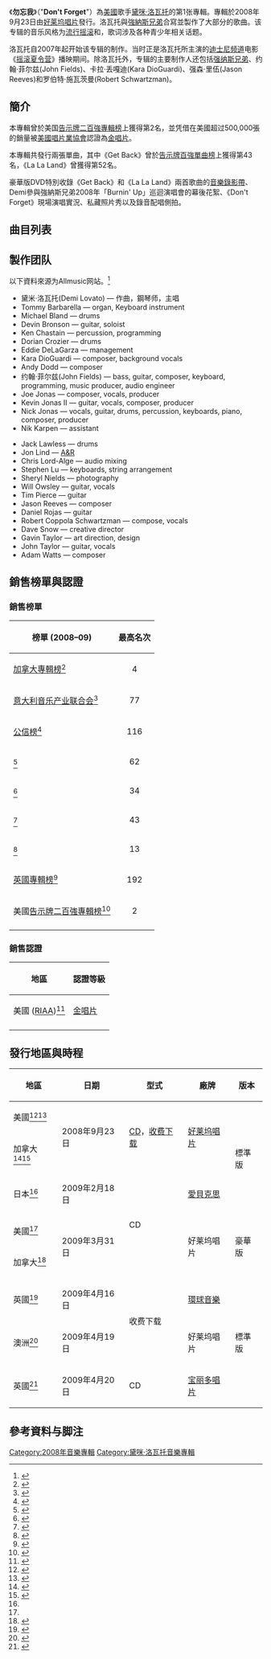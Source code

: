 {{Infobox album
| Name        = 《勿忘我》("Don't Forget")
| Type        = Studio
| Artist      = [[黛咪·洛瓦托|黛咪·洛瓦托]]
| Cover       = 
| Border      = yes
| Released    = {{start date|2008|09|23}}
| Recorded    = 2008
| Genre       = [[流行搖滾|流行搖滾]]，{{link-en|动力摇滚|power pop}}
| Length      = 37:42
| Label       = [[好莱坞唱片|好莱坞唱片]]
| Producer    = 约翰·菲尔兹(John Fields)，<br>[[強納斯兄弟|強納斯兄弟]]
| This album  = 《'''勿忘我'''》<br/>(2008)
| Next album  = 《[[再续前缘_(黛咪·洛瓦托专辑)|再续前缘]]》<br/>(2009)
| Misc          = {{Singles
| Name          = Don't Forget
| Type          = Studio
| single 1      = 《Get Back》
| single 1 date = 2008年8月12日
| single 2      = 《La La Land》
| single 2 date = 2009年4月10日
}}}}

《'''勿忘我'''》（"'''Don't Forget'''"）為[[美國|美國]]歌手[[黛咪·洛瓦托|黛咪·洛瓦托]]的第1张專輯。專輯於2008年9月23日由[[好莱坞唱片|好莱坞唱片]]發行。洛瓦托與[[強納斯兄弟|強納斯兄弟]]合寫並製作了大部分的歌曲。该专辑的音乐风格为[[流行摇滚|流行摇滚]]和{{link-en|动力摇滚|power pop}}，歌词涉及各种青少年相关话题。

洛瓦托自2007年起开始该专辑的制作。当时正是洛瓦托所主演的[[迪士尼频道|迪士尼频道]]电影《[[摇滚夏令营|摇滚夏令营]]》播映期间。除洛瓦托外，专辑的主要制作人还包括[[强纳斯兄弟|强纳斯兄弟]]、约翰·菲尔兹(John Fields)、卡拉·丢嘎迪(Kara DioGuardi)、强森·里伍(Jason Reeves)和罗伯特·施瓦茨曼(Robert Schwartzman)。

==簡介==
本專輯曾於美国[[告示牌二百強專輯榜|告示牌二百強專輯榜]]上獲得第2名，並凭借在美國超过500,000張的銷量被[[美國唱片業協會|美國唱片業協會]]認證為[[金唱片|金唱片]]。

本專輯共發行兩張單曲，其中《Get Back》曾於[[告示牌百強單曲榜|告示牌百強單曲榜]]上獲得第43名，《La La Land》曾獲得第52名。

豪華版DVD特別收錄《Get Back》和《La La Land》兩首歌曲的[[音樂錄影帶|音樂錄影帶]]、Demi參與強納斯兄弟2008年「Burnin' Up」巡迴演唱會的幕後花絮、《Don't Forget》現場演唱實況、私藏照片秀以及錄音配唱側拍。

== 曲目列表 ==
{{Track listing
| extra_column    = 製作人
| title1          = "La La Land"
| writer1         = 黛咪·洛瓦托, Nick Jonas, Joe Jonas, Kevin Jonas II
| extra1          = John Fields, [[强纳斯兄弟|强纳斯兄弟]]
| length1         = 3:16
| title2          = "Get Back"
| writer2         = 黛米·洛瓦托, N. Jonas, J. Jonas, K. Jonas
| extra2          = Fields, 强纳斯兄弟
| length2         = 3:20
| title3          = "Trainwreck"
| writer3         = 黛米·洛瓦托
| extra3          = Fields
| length3         = 3:17
| title4          = "Party"
| writer4         = 黛米·洛瓦托, Fields, Robert Coppola Schwartzman
| extra4          = Fields
| length4         = 3:53
| title5          = "On the Line"
| note5           = 与[[强纳斯兄弟|强纳斯兄弟]]合作
| writer5         = 黛米·洛瓦托, N. Jonas, J. Jonas, K. Jonas
| extra5          = Fields, 强纳斯兄弟
| length5         = 3:26
| title6          = "Don't Forget"
| writer6         = 黛米·洛瓦托, N. Jonas, J. Jonas, K. Jonas
| extra6          = Fields, 强纳斯兄弟
| length6         = 3:43
| title7          = "Gonna Get Caught"
| writer7         = 黛米·洛瓦托, N. Jonas, J. Jonas, K. Jonas
| extra7          = Fields, 强纳斯兄弟
| length7         = 3:11
| title8          = "Two Worlds Collide"
| writer8         = 黛米·洛瓦托, N. Jonas, J. Jonas, K. Jonas
| extra8          = Fields, 强纳斯兄弟
| length8         = 3:18
| title9          = "The Middle"
| writer9         = Kara DioGuardi, Fields, Jason Reeves
| extra9          = Fields
| length9         = 3:05
| title10         = "Until You're Mine"
| writer10        = Adam Watts, Andy Dodd
| extra10         = Fields
| length10        = 3:31
| title11         = "Believe in Me"
| writer11        = 黛米·洛瓦托, Fields, DioGuardi
| extra11         = Fields
| length11        = 3:42
|total_length = 37:42
}}
{{Track listing
| collapsed       = yes
| headline        = 日本版加值曲<ref name="Japan">{{cite web|url=http://www.amazon.co.jp/dp/B001MVG82K|title=Amazon.co.jp: Don't Forget: Demi Lovato|publisher=[[Amazon.co.jp|Amazon.co.jp]]|language=ja|accessdate=July 27, 2011|archive-date=2016-01-03|archive-url=https://web.archive.org/web/20160103170427/http://www.amazon.co.jp/dp/B001MVG82K|dead-url=no}}</ref>
| title12         = "La La Land"
| note12          = Caramel Pod D Remix
| length12        = 7:11
}}
{{Track listing
| collapsed       = yes
| extra_column    = Producer(s)
| headline        = 國際數位加值版<ref name="international">{{cite web|url=http://www.allmusic.com/album/dont-forget-r1422565/credits|title=Don't Forget (International Version) by Demi Lovato|work=[[iTunes_Store|iTunes Store]]|publisher=Apple, Inc|accessdate=July 26, 2011}}{{Dead link}}</ref>
| title12         = "Back Around"
| writer12        = 黛米·洛瓦托, N. Jonas, J. Jonas, K. Jonas
| extra12         = Fields, 强纳斯兄弟
| length12        = 3:10
}}
{{Track listing
| collapsed       = yes
| extra_column    = Producer(s)
| headline        = 豪華加值版<ref name="deluxe">{{cite web|url=http://www.amazon.com/dp/B001RFIGQ2|title=Don't Forget <nowiki>[</nowiki>Deluxe Edition<nowiki>]</nowiki>: Demi Lovato|publisher=[[亚马逊公司|亚马逊公司]]|accessdate=July 26, 2011|archive-date=2021-11-05|archive-url=https://web.archive.org/web/20211105162432/https://www.amazon.com/dp/B001RFIGQ2|dead-url=no}}</ref>
| title12         = "Behind Enemy Lines"
| writer12        = Lovato, N. Jonas, J. Jonas, K. Jonas
| extra12         = Fields, 强纳斯兄弟
| length12        = 2:50
| title13         = "Lo Que Soy"
| note13          = "This Is Me"的[[西班牙语|西班牙语]]版
| writer13        = Watts, Dodd
| extra13         = Watts, Dodd
| length13        = 3:28
}}
{{Track listing
| collapsed       = yes
| headline        = 豪華版 DVD<ref name="deluxe"/>
| title1          = "Get Back"
| note1           = The Making of the Video & Music Video
| title3          = "La La Land"
| note3           = The Making of the Video & Music Video
| title2          = Backstage footage from Jonas Brothers 2008 Burnin' Up Tour
| title4          = "Don't Forget"
| note4           = 现场表演
| title5          = Behind the Scenes & Photo Slideshow
| title6          = 揭秘录音棚中的黛米·洛瓦托
}}

== 製作团队 ==
以下資料來源为Allmusic网站。<ref>{{cite web|url=http://www.allmusic.com/album/dont-forget-r1422565/credits|title=Don't Forget – Demi Lovato – Credits|work=Allmusic|publisher=Rovi Corporation|accessdate=July 26, 2011}}{{Dead link}}</ref>

{{col-begin}}
{{col-2}}
*黛米·洛瓦托(Demi Lovato) — 作曲，鋼琴师，主唱
*Tommy Barbarella — organ, Keyboard instrument
*Michael Bland — drums
*Devin Bronson — guitar, soloist
*Ken Chastain — percussion, programming
*Dorian Crozier — drums
*Eddie DeLaGarza — management
*Kara DioGuardi — composer, background vocals
*Andy Dodd — composer
*约翰·菲尔兹(John Fields) — bass, guitar, composer, keyboard, programming, music producer, audio engineer
*Joe Jonas — composer, vocals, producer
*Kevin Jonas II — guitar, vocals, composer, producer
*Nick Jonas — vocals, guitar, drums, percussion, keyboards, piano, composer, producer
*Nik Karpen — assistant

{{col-2}}
*Jack Lawless — drums
*Jon Lind — [[A&R|A&R]]
*Chris Lord-Alge — audio mixing
*Stephen Lu — keyboards, string arrangement
*Sheryl Nields — photography
*Will Owsley — guitar, vocals
*Tim Pierce — guitar
*Jason Reeves — composer
*Daniel Rojas — guitar
*Robert Coppola Schwartzman — compose, vocals
*Dave Snow — creative director
*Gavin Taylor — art direction, design
*John Taylor — guitar, vocals
*Adam Watts — composer
{{col-end}}

== 銷售榜單與認證 ==
{{col-begin}}
{{col-2}}

=== 銷售榜單 ===
{| class="wikitable sortable plainrowheaders"
! scope="col"|榜單 (2008–09)
! scope="col"|最高名次
|-
! scope="row"|[[加拿大專輯榜|加拿大專輯榜]]<ref name="Jam">{{cite news|url=http://jam.canoe.ca/Music/Artists/M/Metallica/2008/10/01/6942381-ca.html|title=Metallica three-peats on charts|last=Williams|first=John|work={{tsl|en|Jam!|Jam!}}|publisher={{tsl|en|Canadian Online Explorer|Canadian Online Explorer}}|accessdate=July 26, 2011|deadurl=yes|archiveurl=https://archive.is/20130101011542/http://jam.canoe.ca/Music/Artists/M/Metallica/2008/10/01/6942381-ca.html|archivedate=2013年1月1日}}</ref>
|align="center"|4
|-
! scope="row"|[[意大利音乐产业联合会|意大利音乐产业联合会]]<ref>{{cite web|url=http://www.fimi.it/classifiche_result_artisti.php?anno=2009&mese=01&id=262|title=Classifica settimanale dal 24/08/2009 al 30/08/2009|publisher=[[意大利音乐产业联合会|意大利音乐产业联合会]]|accessdate=October 9, 2011|deadurl=yes|archiveurl=https://web.archive.org/web/20120529044217/http://www.fimi.it/classifiche_result_artisti.php?anno=2009&mese=01&id=262|archivedate=2012年5月29日}}</ref>
|align="center"|77
|-
! scope="row"|[[公信榜|公信榜]]<ref>{{cite web|url=http://www.oricon.co.jp/prof/artist/458346/ranking/cd_album/|title=デミ・ロヴァートのアルバム売り上げランキング|publisher=[[Oricon|Oricon]]|language=ja|accessdate=October 9, 2011|archive-date=2014-08-11|archive-url=https://web.archive.org/web/20140811102459/http://www.oricon.co.jp/prof/artist/458346/ranking/cd_album/|dead-url=no}}</ref>
|align="center"|116
|-
! scope="row"|{{link-en|墨西哥百强榜|Top 100 Mexico}}<ref name="Mexican">{{cite web|url=http://mexicancharts.com/showitem.asp?interpret=Demi+Lovato&titel=Don%27t+Forget&cat=a|title=Mexicancharts.com – Demi Lovato – Don't Forget|work=''Mexicancharts.com''|publisher=Hung Medien|accessdate=July 26, 2011|deadurl=yes|archiveurl=https://web.archive.org/web/20120419061653/http://mexicancharts.com/showitem.asp?interpret=Demi+Lovato&titel=Don%27t+Forget&cat=a|archivedate=2012年4月19日}}</ref>
|align="center"|62
|-
! scope="row"|{{link-en|新西兰唱片工业协会|Recording Industry Association of New Zealand}}<ref name="NZL">{{cite web|url=http://charts.org.nz/showitem.asp?interpret=Demi+Lovato&titel=Don%27t+Forget&cat=a|title=Charts.org.nz – Demi Lovato – Don't Forget|work=''Charts.org.nz''|publisher=Hung Medien|accessdate=July 26, 2011|archive-date=2013-02-20|archive-url=https://web.archive.org/web/20130220182247/http://charts.org.nz/showitem.asp?interpret=Demi+Lovato&titel=Don%27t+Forget&cat=a|dead-url=yes}}</ref>
|align="center"|34
|-
! scope="row"|{{link-en|波兰音乐榜|Polish Music Charts}}<ref name="Polish">{{cite web|url=http://olis.onyx.pl/listy/index.asp?idlisty=509&lang=en|title=Oficjalna Lista Sprzedazy|language=pl|work={{tsl|en|OLiS|OLiS}}|publisher={{link-en|波兰音乐榜|Polish Music Charts}}|accessdate=July 26, 2011|archive-url=https://web.archive.org/web/20150627032402/http://olis.onyx.pl/listy/index.asp?idlisty=509&lang=en|archive-date=2015-06-27|dead-url=yes}}</ref>
|align="center"|43
|-
! scope="row"|{{link-en|西班牙音乐作品榜|Productores de Música de España}}<ref name="Spanish">{{cite web|url=http://spanishcharts.com/showitem.asp?interpret=Demi+Lovato&titel=Don%27t+Forget&cat=a|title=Spanishcharts.com – Demi Lovato – Don't Forget|work=''Spanishcharts.com''|publisher=Hung Medien|accessdate=July 26, 2011|archive-date=2020-08-07|archive-url=https://web.archive.org/web/20200807085905/https://spanishcharts.com/showitem.asp?interpret=Demi+Lovato&titel=Don%27t+Forget&cat=a|dead-url=no}}</ref>
|align="center"|13
|-
! scope="row"|[[英國專輯榜|英國專輯榜]]<ref name="UK">{{cite journal|title=The Official UK Singles Chart for the week ending May 2, 2009|journal={{tsl|en|UKChartsPlus|UKChartsPlus}}|accessdate=2011-04-24|publisher=IQ Ware Ltd|issue=401|location= Milton Keynes}}</ref>
|align="center"|192
|-
! scope="row"|美國[[告示牌二百強專輯榜|告示牌二百強專輯榜]]<ref name="billboarddebut">{{cite news|url=http://www.mtv.com/news/articles/1596037/metallica-1-third-week-row.jhtml|title=Metallica Are #1 For Third Week In A Row, As Death Magnetic Nears Million-Sold Mark|date=October 1, 2008|work=''MTV News. MTV Network''|publisher=Viacom|last=Harris|first=Chris|accessdate=July 26, 2011|archive-date=2013-12-03|archive-url=https://web.archive.org/web/20131203164705/http://www.mtv.com/news/articles/1596037/metallica-1-third-week-row.jhtml|dead-url=no}}</ref>
|align="center"|2
|-
|}
{{col-2}}

=== 銷售認證 ===
{| class="wikitable sortable"
|-
! 地區
! 認證等級
|-
| 美國 ([[RIAA|RIAA]])<ref>{{Cite web |url=http://riaa.com/goldandplatinumdata.php?content_selector=gold-platinum-searchable-database |title=存档副本 |accessdate=2013-04-30 |archive-date=2014-08-30 |archive-url=https://web.archive.org/web/20140830055854/http://www.riaa.com/goldandplatinumdata.php?content_selector=gold-platinum-searchable-database |dead-url=no }}</ref>
| [[金唱片|金唱片]]
|-
|}
{{col-end}}

==發行地區與時程==
{| class="wikitable plainrowheaders"
|-
! scope="col"| 地區
! scope="col"| 日期
! scope="col"| 型式
! scope="col"| 廠牌
! scope="col"| 版本
|-
! scope="row"|美國<ref>{{cite web|url=http://www.amazon.com/dp/B001DU8T6I|title=Don't Forget: Demi Lovato (CD)|publisher=Amazon.com|accessdate=July 26, 2011|archive-date=2021-11-05|archive-url=https://web.archive.org/web/20211105162434/https://www.amazon.com/dp/B001DU8T6I|dead-url=no}}</ref><ref>{{cite web|url=http://www.amazon.com/dp/B001GDUC4E|title=Don't Forget: Demi Lovato (MP3)|publisher=Amazon.com|accessdate=July 26, 2011}}</ref>
| rowspan="2"| 2008年9月23日
| rowspan="2"|[[CD|CD]]，[[數位音樂下載|收费下载]]
| rowspan="2"| [[好莱坞唱片|好莱坞唱片]]
| rowspan="3"| 標準版
|-
! scope="row"|加拿大<ref>{{cite web|url=http://www.amazon.ca/dp/B001DU8T6I|title=Don't Forget: Demi Lovato (CD)|publisher=[[亚马逊公司|亚马逊公司]]加拿大分部|accessdate=July 26, 2011|archive-date=2021-11-05|archive-url=https://web.archive.org/web/20211105162433/https://www.amazon.ca/dp/B001DU8T6I|dead-url=no}}</ref><ref>{{cite web|url=http://itunes.apple.com/ca/album/dont-forget/id289110471|title=Don't Forget by Demi Lovato|work=iTunes Store (Canada)|publisher=Apple, Inc|accessdate=July 26, 2011|archive-date=2018-07-11|archive-url=https://web.archive.org/web/20180711195027/https://itunes.apple.com/ca/album/dont-forget/id289110471|dead-url=no}}</ref>
|-
! scope="row"|日本<ref name="Japan"/>
| 2009年2月18日
| rowspan="3"| CD
| [[愛貝克思|愛貝克思]]
|-
! scope="row"|美國<ref name="deluxe"/>
| rowspan="2"| 2009年3月31日
| rowspan="2"| 好莱坞唱片
| rowspan="2"| 豪華版
|-
! scope="row"|加拿大<ref>{{cite web|url=http://www.amazon.ca/dp/B001RFIGQ2|title=Don't Forget (Dlx Ed) (W/Dvd): Demi Lovato|publisher=[[亚马逊公司|亚马逊公司]]加拿大分部|accessdate=July 26, 2011|archive-date=2016-09-04|archive-url=https://web.archive.org/web/20160904094917/https://www.amazon.ca/dp/B001RFIGQ2|dead-url=no}}</ref>
|-
! scope="row"|英國<ref>{{cite web|url=http://www.amazon.co.uk/dp/B0026EC1PA|title=Don't Forget (Bonus Track): Demi Lovato (MP3)|publisher=[[亚马逊公司|亚马逊公司]]英国分部|accessdate=July 26, 2011|archive-date=2021-11-05|archive-url=https://web.archive.org/web/20211105162450/https://www.amazon.co.uk/dp/B0026EC1PA|dead-url=no}}</ref>
| 2009年4月16日
|rowspan="2"| 收费下载
| [[環球音樂|環球音樂]]
|rowspan="3"| 標準版
|-
! scope="row"|澳洲<ref>{{cite web|url=http://itunes.apple.com/au/album/dont-forget-international/id311782898|title=Don't Forget (International Version) by Demi Lovato|work=iTunes Store (Australia)|publisher=Apple, Inc|accessdate=July 26, 2011|archive-date=2018-07-11|archive-url=https://web.archive.org/web/20180711190748/https://itunes.apple.com/au/album/dont-forget-international/id311782898|dead-url=no}}</ref>
| 2009年4月19日
| 好莱坞唱片
|-
! scope="row"|英國<ref>{{cite web|url=http://www.amazon.co.uk/dp/B001DU8T6I|title=Don't Forget: Demi Lovato (CD)|publisher=[[亚马逊公司|亚马逊公司]]英国分部|accessdate=July 26, 2011|archive-date=2016-04-12|archive-url=https://web.archive.org/web/20160412222459/http://www.amazon.co.uk/dp/B001DU8T6I|dead-url=no}}</ref>
| 2009年4月20日
| CD
| [[宝丽多唱片|宝丽多唱片]]
|}

== 參考資料与脚注 ==
{{reflist|30em}}

{{Demi Lovato}}

{{DEFAULTSORT:Don't Forget}}
[[Category:2008年音樂專輯|Category:2008年音樂專輯]]
[[Category:黛咪·洛瓦托音樂專輯|Category:黛咪·洛瓦托音樂專輯]]